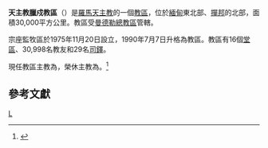 {{Refimprove|time=2019-10-19T12:27:18+00:00}}
{{Infobox Roman Catholic diocese
|Roman Catholic Diocese of = 天主教臘戍教區
|Latin name of diocese = Dioecesis Lashioensis
|border = catholic
|image = 
|caption = 
|location = [[緬甸|緬甸]]
|territory = 
|population = 30,998
|rite = [[罗马礼|罗马礼]]
|patron = 
|province = [[天主教曼德勒總教區|曼德勒]]
|established = 1975年
|cathedral = 
|co-cathedral =
|leadership = 主教
|website = 
|pope = {{incumbent pope}}
|ordinary = {{link-de|澤傑姆潘濟|Lucas Dau Ze Jeimphaung}}
|coadjutor bishop = 
|auxiliary =
|emeritus = {{link-de|華艮|Philip Lasap Za Hawng}}
}}

'''天主教臘戍教區'''（{{lang-la|Dioecesis Lashioensis}}）是[[羅馬天主教|羅馬天主教]]的一個[[教區|教區]]，位於[[緬甸|緬甸]]東北部、[[撣邦|撣邦]]的北部，面積30,000平方公里。教區受[[天主教曼德勒總教區|曼德勒總教區]]管轄。

宗座監牧區於1975年11月20日設立，1990年7月7日升格為教區。教區有16個[[堂區|堂區]]、30,998名教友和29名[[司鐸|司鐸]]。

現任教區主教為{{link-de|澤傑姆潘濟|Lucas Dau Ze Jeimphaung}}，榮休主教為{{link-de|華艮|Philip Lasap Za Hawng}}。<ref>{{cite press release |title=Resignations and Appointments, 24.06.2020 |url=https://press.vatican.va/content/salastampa/en/bollettino/pubblico/2020/06/24/200624c.html |publisher=Holy See Press Office |accessdate=2020-06-24 |archiveurl=https://web.archive.org/web/20200624141833/https://press.vatican.va/content/salastampa/en/bollettino/pubblico/2020/06/24/200624c.html |archivedate=2020-06-24 |language=en |date=2020-06-24 |dead-url=no }}</ref>

== 參考文獻 ==
{{reflist}}

{{緬甸天主教教區}}
[[Category:緬甸天主教教區|L]]